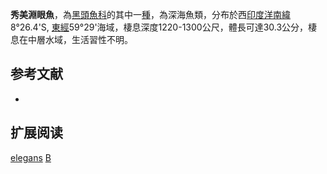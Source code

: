 {{Speciesbox
| name = 秀美淵眼魚
| status = NE
| status_system = IUCN3.1
| image = 
| image_width = 250px
| genus = Bathytroctes
| species = elegans
| authority = Sazonov & Ivanov, 1979
| synonyms = 
}}

'''秀美淵眼魚'''，為[[黑頭魚科|黑頭魚科]]的其中一[[種|種]]，為深海魚類，分布於西[[印度洋|印度洋]][[南緯|南緯]]8°26.4'S, [[東經|東經]]59°29'海域，棲息深度1220-1300公尺，體長可達30.3公分，棲息在中層水域，生活習性不明。

==参考文献==
*{{FishBase_species|genus=Bathytroctes|species=elegans|year=2015|month=8}}

== 扩展阅读 ==
{{refbegin}}
{{wikispecies-inline|Bathytroctes elegans|秀美淵眼魚}}
{{refend}}
{{Taxonbar|from=Q2076641}}

[[Category:淵眼魚屬|elegans]]
[[Category:1979年描述的鱼类|B]]